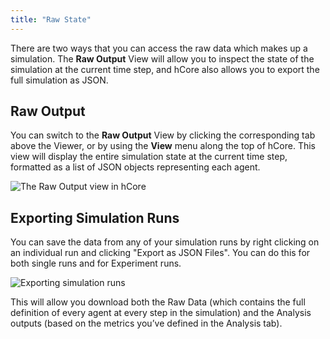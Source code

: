 ```yaml
---
title: "Raw State"
---
```


There are two ways that you can access the raw data which makes up a simulation. The **Raw Output** View will allow you to inspect the state of the simulation at the current time step, and hCore also allows you to export the full simulation as JSON.

## Raw Output

You can switch to the **Raw Output** View by clicking the corresponding tab above the Viewer, or by using the **View** menu along the top of hCore. This view will display the entire simulation state at the current time step, formatted as a list of JSON objects representing each agent.

![The Raw Output view in hCore](https://cdn-us1.hash.ai/site/docs/image%20%2837%29.png)

## Exporting Simulation Runs

You can save the data from any of your simulation runs by right clicking on an individual run and clicking "Export as JSON Files". You can do this for both single runs and for Experiment runs.

![Exporting simulation runs](https://cdn-us1.hash.ai/site/docs/export.png)

This will allow you download both the Raw Data (which contains the full definition of every agent at every step in the simulation) and the Analysis outputs (based on the metrics you’ve defined in the Analysis tab).
